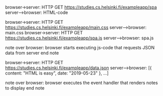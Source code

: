 browser->server: HTTP GET https://studies.cs.helsinki.fi/exampleapp/spa
server-->browser: HTML-code

browser->server: HTTP GET https://studies.cs.helsinki.fi/exampleapp/main.css
server-->browser: main.css
browser->server: HTTP GET https://studies.cs.helsinki.fi/exampleapp/spa.js
server-->browser: spa.js

note over browser:
browser starts executing js-code
that requests JSON data from server 
end note

browser->server: HTTP GET https://studies.cs.helsinki.fi/exampleapp/data.json
server-->browser: [{ content: "HTML is easy", date: "2019-05-23" }, ...]

note over browser:
browser executes the event handler
that renders notes to display
end note